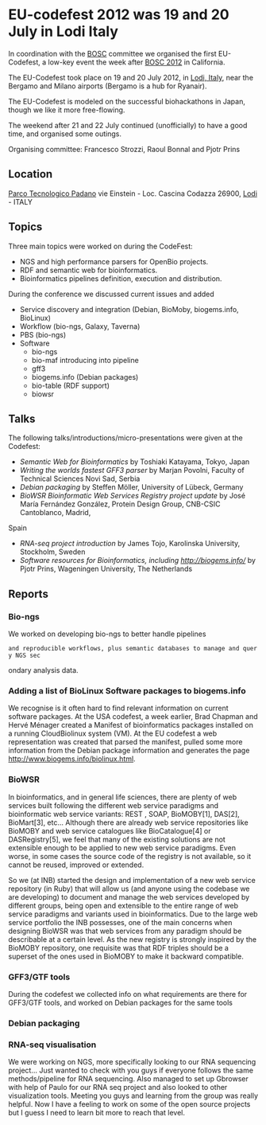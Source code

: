 = EU-codefest 2012 was 19 and 20 July in Lodi Italy =

In coordination with the [[BOSC]] committee we organised the first EU-Codefest, a low-key event the week after [[BOSC 2012]] in California. 

The EU-Codefest took place on 19 and 20 July 2012, in [http://www.openstreetmap.org/?lat=45.31&lon=9.508&zoom=10&layers=M Lodi, Italy], near the Bergamo and Milano airports (Bergamo is a hub for Ryanair).

The EU-Codefest is modeled on the successful biohackathons in Japan, though we like it more free-flowing. 

The weekend after 21 and 22 July continued (unofficially) to have a good time, and organised some outings.

Organising committee: Francesco Strozzi, Raoul Bonnal and Pjotr Prins

== Location ==

[http://www.tecnoparco.org/ Parco Tecnologico Padano]
vie Einstein - Loc. Cascina Codazza
26900, [http://www.openstreetmap.org/?lat=45.31&lon=9.508&zoom=10&layers=M Lodi] - ITALY

== Topics ==

Three main topics were worked on during the CodeFest:

* NGS and high performance parsers for OpenBio projects.
* RDF and semantic web for bioinformatics.
* Bioinformatics pipelines definition, execution and distribution.

During the conference we discussed current issues and added 

* Service discovery and integration (Debian, BioMoby, biogems.info, BioLinux)
* Workflow (bio-ngs, Galaxy, Taverna)
* PBS (bio-ngs)
* Software
** bio-ngs
** bio-maf introducing into pipeline
** gff3
** biogems.info (Debian packages)
** bio-table (RDF support)
** biowsr

== Talks ==

The following talks/introductions/micro-presentations were given at the Codefest:

* ''Semantic Web for Bioinformatics'' by Toshiaki Katayama, Tokyo, Japan
* ''Writing the worlds fastest GFF3 parser'' by Marjan Povolni, Faculty of Technical Sciences Novi Sad, Serbia
* ''Debian packaging'' by Steffen Möller, University of Lübeck, Germany
* ''BioWSR Bioinformatic Web Services Registry project update'' by José María Fernández González, Protein Design Group, CNB-CSIC Cantoblanco, Madrid, 
Spain 
* ''RNA-seq project introduction'' by James Tojo, Karolinska University, Stockholm, Sweden
* ''Software resources for Bioinformatics, including http://biogems.info/'' by Pjotr Prins, Wageningen University, The Netherlands

== Reports ==

=== Bio-ngs ===

We worked on developing bio-ngs to better handle pipelines
 and reproducible workflows, plus semantic databases to manage and query NGS sec
ondary analysis data.

=== Adding a list of BioLinux Software packages to biogems.info ===

We recognise is it often hard to find relevant information on current software packages.
At the USA codefest, a week earlier, Brad Chapman and Hervé Ménager created a Manifest of bioinformatics packages installed on a running CloudBiolinux system (VM). At the EU codefest a web representation was created that parsed the manifest, pulled some more information from the Debian package information and generates the page http://www.biogems.info/biolinux.html.

=== BioWSR ===

In bioinformatics, and in general life sciences, there are plenty of web services built following the different web service paradigms and bioinformatic web service variants: REST
, SOAP, BioMOBY[1], DAS[2], BioMart[3], etc... Although there are already web service repositories like BioMOBY and web service catalogues like BioCatalogue[4] or DASRegistry[5],
we feel that many of the existing solutions are not extensible enough to be applied to new web service paradigms. Even worse, in some cases the source code of the registry is
not available, so it cannot be reused, improved or extended.

So we (at INB) started the design and implementation of a new web service repository (in Ruby) that will allow us (and anyone using the codebase we are developing) to document and manage the web services developed by different groups, being open and extensible to the entire
range of web service paradigms and variants used in bioinformatics. Due to the large web
service portfolio the INB possesses, one of the main concerns when designing BioWSR was
that web services from any paradigm should be describable at a certain level. As the new registry is strongly inspired by the BioMOBY repository, one requisite was that RDF triples should be a superset of the ones used in BioMOBY to make it backward compatible.

=== GFF3/GTF tools ===

During the codefest we collected info on what requirements are
there for GFF3/GTF tools, and worked on Debian packages for the same
tools

=== Debian packaging ===

=== RNA-seq visualisation ===

We were working on NGS, more specifically looking to our RNA sequencing project... Just wanted to check with you guys if everyone follows the same methods/pipeline for RNA sequencing. Also managed to set up Gbrowser with help of Paulo for our RNA seq project and also looked to other visualization tools. Meeting you guys and learning from the group was really helpful. Now I have a feeling to work on some of the open source projects but I guess I need to learn bit more to reach that level.